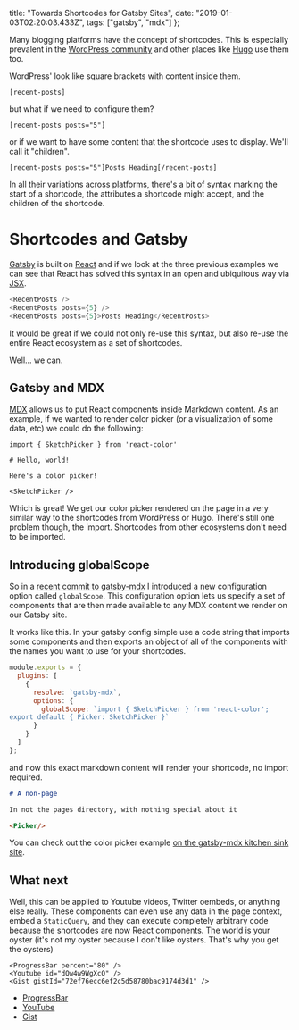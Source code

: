   title: "Towards Shortcodes for Gatsby Sites",
  date: "2019-01-03T02:20:03.433Z",
  tags: ["gatsby", "mdx"]
};

Many blogging platforms have the concept of shortcodes. This
is especially prevalent in the
[WordPress community](https://www.smashingmagazine.com/2012/05/wordpress-shortcodes-complete-guide/)
and other places like
[Hugo](https://gohugo.io/content-management/shortcodes/) use
them too.

WordPress' look like square brackets with content inside
them.

```
[recent-posts]
```

but what if we need to configure them?

```
[recent-posts posts="5"]
```

or if we want to have some content that the shortcode uses
to display. We'll call it "children".

```
[recent-posts posts="5"]Posts Heading[/recent-posts]
```

In all their variations across platforms, there's a bit of
syntax marking the start of a shortcode, the attributes a
shortcode might accept, and the children of the shortcode.

# Shortcodes and Gatsby

[Gatsby](https://www.gatsbyjs.org/) is built on
[React](https://reactjs.org/) and if we look at the three
previous examples we can see that React has solved this
syntax in an open and ubiquitous way via
[JSX](https://reactjs.org/docs/introducing-jsx.html).

```js
<RecentPosts />
<RecentPosts posts={5} />
<RecentPosts posts={5}>Posts Heading</RecentPosts>
```

It would be great if we could not only re-use this syntax,
but also re-use the entire React ecosystem as a set of
shortcodes.

Well... we can.

## Gatsby and MDX

[MDX](https://github.com/mdx-js/mdx) allows us to put React
components inside Markdown content. As an example, if we
wanted to render color picker (or a visualization of some
data, etc) we could do the following:

```
import { SketchPicker } from 'react-color'

# Hello, world!

Here's a color picker!

<SketchPicker />
```

Which is great! We get our color picker rendered on the page
in a very similar way to the shortcodes from WordPress or
Hugo. There's still one problem though, the import.
Shortcodes from other ecosystems don't need to be imported.

## Introducing globalScope

So in a
[recent commit to gatsby-mdx](https://github.com/ChristopherBiscardi/gatsby-mdx/commit/df27bb47b936655a2422fd65b066e34d0b6c8720)
I introduced a new configuration option called
`globalScope`. This configuration option lets us specify a
set of components that are then made available to any MDX
content we render on our Gatsby site.

It works like this. In your gatsby config simple use a code
string that imports some components and then exports an
object of all of the components with the names you want to
use for your shortcodes.

```js
module.exports = {
  plugins: [
    {
      resolve: `gatsby-mdx`,
      options: {
        globalScope: `import { SketchPicker } from 'react-color';
export default { Picker: SketchPicker }`
      }
    }
  ]
};
```

and now this exact markdown content will render your
shortcode, no import required.

```md
# A non-page

In not the pages directory, with nothing special about it

<Picker/>
```

You can check out the color picker example
[on the gatsby-mdx kitchen sink site](https://gatsby-mdx-kitchen-sink.netlify.com/posts/non-page-global-scope).

## What next

Well, this can be applied to Youtube videos, Twitter
oembeds, or anything else really. These components can even
use any data in the page context, embed a `StaticQuery`, and
they can execute completely arbitrary code because the
shortcodes are now React components. The world is your
oyster (it's not my oyster because I don't like oysters.
That's why you get the oysters)

```
<ProgressBar percent="80" />
<Youtube id="dQw4w9WgXcQ" />
<Gist gistId="72ef76ecc6ef2c5d58780bac9174d3d1" />
```

- [ProgressBar](http://react-component.github.io/progress/)
- [YouTube](https://www.npmjs.com/package/react-youtube-embed)
- [Gist](https://www.npmjs.com/package/react-gist-embed)
